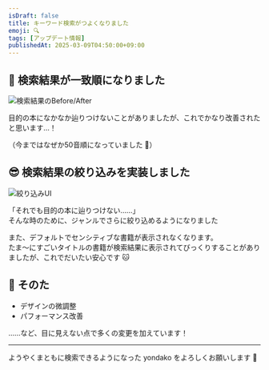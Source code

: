 ```yaml
---
isDraft: false
title: キーワード検索がつよくなりました
emoji: 🔍️
tags: [アップデート情報]
publishedAt: 2025-03-09T04:50:00+09:00
---
```


## 🙌 検索結果が一致順になりました

![検索結果のBefore/After](./assets/search-order.jpeg)


目的の本になかなか辿りつけないことがありましたが、これでかなり改善されたと思います…！

（今まではなぜか50音順になっていました 🥺）

## 😎 検索結果の絞り込みを実装しました

![絞り込みUI](./assets/filter.png)

「それでも目的の本に辿りつけない……」  
そんな時のために、ジャンルでさらに絞り込めるようになりました

また、デフォルトでセンシティブな書籍が表示されなくなります。  
たま～にすごいタイトルの書籍が検索結果に表示されてびっくりすることがありましたが、これでだいたい安心です 🐱

## 🫥 そのた

- デザインの微調整
- パフォーマンス改善

……など、目に見えない点で多くの変更を加えています！

---

ようやくまともに検索できるようになった yondako をよろしくお願いします 🐙
